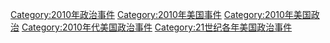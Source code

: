 [[Category:2010年政治事件|Category:2010年政治事件]]
[[Category:2010年美国事件|Category:2010年美国事件]]
[[Category:2010年美国政治|Category:2010年美国政治]]
[[Category:2010年代美国政治事件|Category:2010年代美国政治事件]]
[[Category:21世纪各年美国政治事件|Category:21世纪各年美国政治事件]]